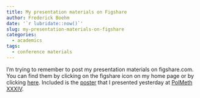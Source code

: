 ```yaml
---
title: My presentation materials on Figshare
author: Frederick Boehm
date: '`r lubridate::now()`'
slug: my-presentation-materials-on-figshare
categories:
  - academics
tags:
  - conference materials
---
```


I'm trying to remember to post my presentation materials on figshare.com. You can find them by clicking on the figshare icon on my home page or by clicking [here](https://figshare.com/authors/_/2919734). Included is the [poster](https://figshare.com/articles/Event_Detection_with_Topic_Modeling_of_Tweets/3545468) that I presented yesterday at [PolMeth XXXIV](https://polmeth.polisci.wisc.edu).